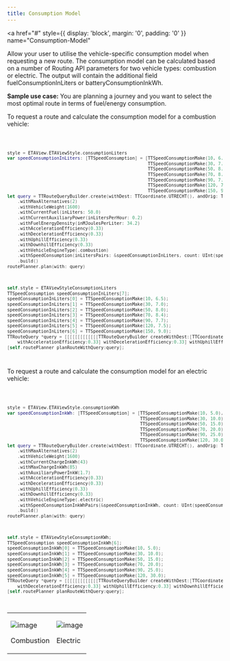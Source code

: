 ```yaml
---
title: Consumption Model
---
```


<a
  href="#"
  style={{ display: 'block', margin: '0', padding: '0' }}
  name="Consumption-Model"
></a>

Allow your user to utilise the vehicle-specific consumption model when requesting a new route. The
consumption model can be calculated based on a number of Routing API parameters for two vehicle
types: combustion or electric. The output will contain the additional field fuelConsumptionInLiters
or batteryConsumptionInkWh.

**Sample use case:** You are planning a journey and you want to select the most optimal route in
terms of fuel/energy consumption.

To request a route and calculate the consumption model for a combustion vehicle:

<Code>

```swift
style = ETAView.ETAViewStyle.consumptionLiters
var speedConsumptionInLiters: [TTSpeedConsumption] = [TTSpeedConsumptionMake(10, 6.5),
                                                      TTSpeedConsumptionMake(30, 7.0),
                                                      TTSpeedConsumptionMake(50, 8.0),
                                                      TTSpeedConsumptionMake(70, 8.4),
                                                      TTSpeedConsumptionMake(90, 7.7),
                                                      TTSpeedConsumptionMake(120, 7.5),
                                                      TTSpeedConsumptionMake(150, 9.0)]
let query = TTRouteQueryBuilder.create(withDest: TTCoordinate.UTRECHT(), andOrig: TTCoordinate.AMSTERDAM())
    .withMaxAlternatives(2)
    .withVehicleWeight(1600)
    .withCurrentFuel(inLiters: 50.0)
    .withCurrentAuxiliaryPower(inLitersPerHour: 0.2)
    .withFuelEnergyDensity(inMJoulesPerLiter: 34.2)
    .withAccelerationEfficiency(0.33)
    .withDecelerationEfficiency(0.33)
    .withUphillEfficiency(0.33)
    .withDownhillEfficiency(0.33)
    .withVehicleEngineType(.combustion)
    .withSpeedConsumption(inLitersPairs: &speedConsumptionInLiters, count: UInt(speedConsumptionInLiters.count))
    .build()
routePlanner.plan(with: query)
```

```objectivec
self.style = ETAViewStyleConsumptionLiters
TTSpeedConsumption speedConsumptionInLiters[7];
speedConsumptionInLiters[0] = TTSpeedConsumptionMake(10, 6.5);
speedConsumptionInLiters[1] = TTSpeedConsumptionMake(30, 7.0);
speedConsumptionInLiters[2] = TTSpeedConsumptionMake(50, 8.0);
speedConsumptionInLiters[3] = TTSpeedConsumptionMake(70, 8.4);
speedConsumptionInLiters[4] = TTSpeedConsumptionMake(90, 7.7);
speedConsumptionInLiters[5] = TTSpeedConsumptionMake(120, 7.5);
speedConsumptionInLiters[6] = TTSpeedConsumptionMake(150, 9.0);
TTRouteQuery *query = [[[[[[[[[[[[[TTRouteQueryBuilder createWithDest:[TTCoordinate UTRECHT] andOrig:[TTCoordinate AMSTERDAM]] withMaxAlternatives:2] withVehicleWeight:1600] withCurrentFuelInLiters:50.0] withCurrentAuxiliaryPowerInLitersPerHour:0.2] withFuelEnergyDensityInMJoulesPerLiter:34.2]
    withAccelerationEfficiency:0.33] withDecelerationEfficiency:0.33] withUphillEfficiency:0.33] withDownhillEfficiency:0.33] withVehicleEngineType:TTOptionVehicleEngineTypeCombustion] withSpeedConsumptionInLitersPairs:speedConsumptionInLiters count:7] build];
[self.routePlanner planRouteWithQuery:query];
```

</Code>

To request a route and calculate the consumption model for an electric vehicle:

<Code>

```swift
style = ETAView.ETAViewStyle.consumptionKWh
var speedConsumptionInkWh: [TTSpeedConsumption] = [TTSpeedConsumptionMake(10, 5.0),
                                                   TTSpeedConsumptionMake(30, 10.0),
                                                   TTSpeedConsumptionMake(50, 15.0),
                                                   TTSpeedConsumptionMake(70, 20.0),
                                                   TTSpeedConsumptionMake(90, 25.0),
                                                   TTSpeedConsumptionMake(120, 30.0)]
let query = TTRouteQueryBuilder.create(withDest: TTCoordinate.UTRECHT(), andOrig: TTCoordinate.AMSTERDAM())
    .withMaxAlternatives(2)
    .withVehicleWeight(1600)
    .withCurrentChargeInkWh(43)
    .withMaxChargeInkWh(85)
    .withAuxiliaryPowerInkW(1.7)
    .withAccelerationEfficiency(0.33)
    .withDecelerationEfficiency(0.33)
    .withUphillEfficiency(0.33)
    .withDownhillEfficiency(0.33)
    .withVehicleEngineType(.electric)
    .withSpeedConsumptionInkWhPairs(&speedConsumptionInkWh, count: UInt(speedConsumptionInkWh.count))
    .build()
routePlanner.plan(with: query)
```

```objectivec
self.style = ETAViewStyleConsumptionKWh;
TTSpeedConsumption speedConsumptionInkWh[6];
speedConsumptionInkWh[0] = TTSpeedConsumptionMake(10, 5.0);
speedConsumptionInkWh[1] = TTSpeedConsumptionMake(30, 10.0);
speedConsumptionInkWh[2] = TTSpeedConsumptionMake(50, 15.0);
speedConsumptionInkWh[3] = TTSpeedConsumptionMake(70, 20.0);
speedConsumptionInkWh[4] = TTSpeedConsumptionMake(90, 25.0);
speedConsumptionInkWh[5] = TTSpeedConsumptionMake(120, 30.0);
TTRouteQuery *query = [[[[[[[[[[[[[TTRouteQueryBuilder createWithDest:[TTCoordinate UTRECHT] andOrig:[TTCoordinate AMSTERDAM]] withMaxAlternatives:2] withVehicleWeight:1600] withCurrentChargeInkWh:43] withMaxChargeInkWh:85] withAuxiliaryPowerInkW:1.7] withAccelerationEfficiency:0.33]
    withDecelerationEfficiency:0.33] withUphillEfficiency:0.33] withDownhillEfficiency:0.33] withVehicleEngineType:(TTOptionVehicleEngineTypeElectric)] withSpeedConsumptionInkWhPairs:speedConsumptionInkWh count:6] build];
[self.routePlanner planRouteWithQuery:query];
```

</Code>

<table>
  <tbody>
    <tr>
      <td>
        <ContentWrapper maxWidth="350px" objectFit="contain">
          <p>
            <img src="../images/route_consumption_iters.png" alt="image" />
          </p>
        </ContentWrapper>
        <p>Combustion</p>
      </td>
      <td>
        <ContentWrapper maxWidth="350px" objectFit="contain">
          <p>
            <img src="../images/route_consumption_battery.png" alt="image" />
          </p>
        </ContentWrapper>
        <p>Electric</p>
      </td>
    </tr>
  </tbody>
</table>